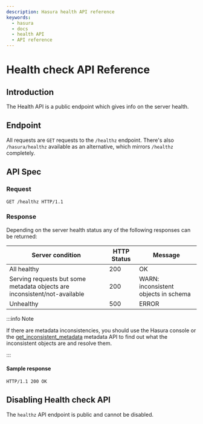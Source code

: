 ```yaml
---
description: Hasura health API reference
keywords:
  - hasura
  - docs
  - health API
  - API reference
---
```


# Health check API Reference

## Introduction

The Health API is a public endpoint which gives info on the server
health.

## Endpoint

All requests are `GET` requests to the `/healthz` endpoint. There's also
`/hasura/healthz` available as an alternative, which mirrors `/healthz`
completely.

## API Spec

### Request

```http
GET /healthz HTTP/1.1
```

### Response

Depending on the server health status any of the following responses can
be returned:

| Server condition                                                          | HTTP Status | Message                              |
|---------------------------------------------------------------------------|-------------|--------------------------------------|
| All healthy                                                               | 200         | OK                                   |
| Serving requests but some metadata objects are inconsistent/not-available | 200         | WARN: inconsistent objects in schema |
| Unhealthy                                                                 | 500         | ERROR                                |

:::info Note

If there are metadata inconsistencies, you should use the Hasura console
or the [get_inconsistent_metadata](/graphql/core/api-reference/metadata-api/manage-metadata.mdx#metadata-get-inconsistent-metadata) metadata API to find out
what the inconsistent objects are and resolve them.

:::

#### Sample response

```http
HTTP/1.1 200 OK
```

## Disabling Health check API

The `healthz` API endpoint is public and cannot be disabled.
